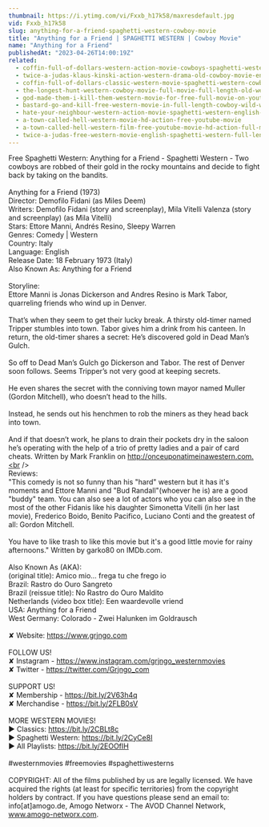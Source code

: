 ```yaml
---
thumbnail: https://i.ytimg.com/vi/Fxxb_h17k58/maxresdefault.jpg
vid: Fxxb_h17k58
slug: anything-for-a-friend-spaghetti-western-cowboy-movie
title: "Anything for a Friend | SPAGHETTI WESTERN | Cowboy Movie"
name: "Anything for a Friend"
publishedAt: "2023-04-26T14:00:19Z"
related:
  - coffin-full-of-dollars-western-action-movie-cowboys-spaghetti-western-english
  - twice-a-judas-klaus-kinski-action-western-drama-old-cowboy-movie-english
  - coffin-full-of-dollars-classic-western-movie-spaghetti-western-cowboys-full-movies
  - the-longest-hunt-western-cowboy-movie-full-movie-full-length-old-western-free-film
  - god-made-them-i-kill-them-western-movie-for-free-full-movie-on-youtube-cowboy-film
  - bastard-go-and-kill-free-western-movie-in-full-length-cowboy-wild-west-film
  - hate-your-neighbour-western-action-movie-spaghetti-western-english-cowboy-film
  - a-town-called-hell-western-movie-hd-action-free-youtube-movie
  - a-town-called-hell-western-film-free-youtube-movie-hd-action-full-movie
  - twice-a-judas-free-western-movie-english-spaghetti-western-full-length
---
```


Free Spaghetti Western: Anything for a Friend - Spaghetti Western - Two cowboys are robbed of their gold in the rocky mountains and decide to fight back by taking on the bandits. <br />
<br />
Anything for a Friend (1973)<br />
Director: Demofilo Fidani (as Miles Deem)<br />
Writers: Demofilo Fidani (story and screenplay), Mila Vitelli Valenza (story and screenplay) (as Mila Vitelli) <br />
Stars: Ettore Manni, Andrés Resino, Sleepy Warren<br />
Genres: Comedy | Western <br />
Country: Italy<br />
Language: English<br />
Release Date: 18 February 1973 (Italy) <br />
Also Known As: Anything for a Friend <br />
<br />
Storyline:<br />
Ettore Manni is Jonas Dickerson and Andres Resino is Mark Tabor, quarreling friends who wind up in Denver.<br />
<br />
That’s when they seem to get their lucky break. A thirsty old-timer named Tripper stumbles into town. Tabor gives him a drink from his canteen. In return, the old-timer shares a secret: He’s discovered gold in Dead Man’s Gulch.<br />
<br />
So off to Dead Man’s Gulch go Dickerson and Tabor. The rest of Denver soon follows. Seems Tripper’s not very good at keeping secrets.<br />
<br />
He even shares the secret with the conniving town mayor named Muller (Gordon Mitchell), who doesn’t head to the hills.<br />
<br />
Instead, he sends out his henchmen to rob the miners as they head back into town.<br />
<br />
And if that doesn’t work, he plans to drain their pockets dry in the saloon he’s operating with the help of a trio of pretty ladies and a pair of card cheats. Written by Mark Franklin on http://onceuponatimeinawestern.com.<br />
<br />
Reviews:<br />
"This comedy is not so funny than his "hard" western but it has it's moments and Ettore Manni and "Bud Randall"(whoever he is) are a good "buddy" team. You can also see a lot of actors who you can also see in the most of the other Fidanis like his daughter Simonetta Vitelli (in her last movie), Frederico Boido, Benito Pacifico, Luciano Conti and the greatest of all: Gordon Mitchell.<br />
<br />
You have to like trash to like this movie but it's a good little movie for rainy afternoons." Written by garko80 on IMDb.com.<br />
<br />
Also Known As (AKA):<br />
(original title): Amico mio... frega tu che frego io<br />
Brazil: Rastro do Ouro Sangreto<br />
Brazil (reissue title): No Rastro do Ouro Maldito<br />
Netherlands (video box title): Een waardevolle vriend<br />
USA: Anything for a Friend<br />
West Germany: Colorado - Zwei Halunken im Goldrausch<br />
<br />
✘ Website: https://www.grjngo.com<br />
<br />
FOLLOW US!<br />
✘ Instagram - https://www.instagram.com/grjngo_westernmovies<br />
✘ Twitter - https://twitter.com/Grjngo_com<br />
<br />
SUPPORT US!<br />
✘ Membership - https://bit.ly/2V63h4q<br />
✘ Merchandise - https://bit.ly/2FLB0sV<br />
<br />
MORE WESTERN MOVIES! <br />
► Classics: https://bit.ly/2CBLt8c <br />
► Spaghetti Western: https://bit.ly/2CyCe8I <br />
► All Playlists: https://bit.ly/2EOOfIH <br />
<br />
#westernmovies #freemovies #spaghettiwesterns<br />
<br />
COPYRIGHT: All of the films published by us are legally licensed. We have acquired the rights (at least for specific territories) from the copyright holders by contract. If you have questions please send an email to: info[at]amogo.de, Amogo Networx - The AVOD Channel Network, www.amogo-networx.com.